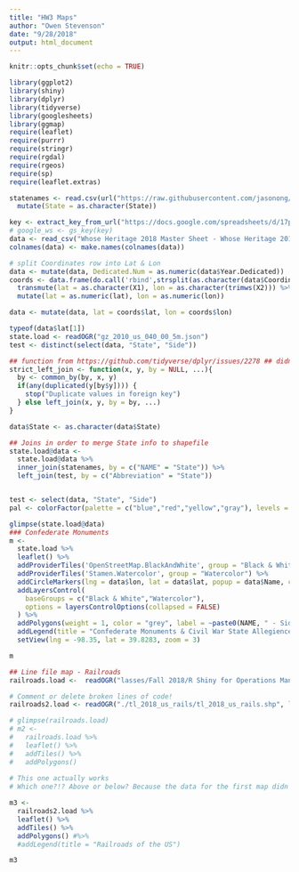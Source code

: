 ```yaml
---
title: "HW3 Maps"
author: "Owen Stevenson"
date: "9/28/2018"
output: html_document
---
```


```r
knitr::opts_chunk$set(echo = TRUE)
```

```r
library(ggplot2)
library(shiny)
library(dplyr)
library(tidyverse)
library(googlesheets)
library(ggmap)
require(leaflet)
require(purrr)
require(stringr)
require(rgdal)
require(rgeos)
require(sp)
require(leaflet.extras)
```

```r
statenames <- read.csv(url("https://raw.githubusercontent.com/jasonong/List-of-US-States/master/states.csv")) %>%
  mutate(State = as.character(State))

key <- extract_key_from_url("https://docs.google.com/spreadsheets/d/17ps4aqRyaIfpu7KdGsy2HRZaaQiXUfLrpUbaR9yS51E/")
# google_ws <- gs_key(key)
data <- read_csv("Whose Heritage 2018 Master Sheet - Whose Heritage 2018 Master 7.27.18.csv")
colnames(data) <- make.names(colnames(data))

# split Coordinates row into Lat & Lon
data <- mutate(data, Dedicated.Num = as.numeric(data$Year.Dedicated))
coords <- data.frame(do.call('rbind',strsplit(as.character(data$Coordinates), ',', fixed = T))) %>%
  transmute(lat = as.character(X1), lon = as.character(trimws(X2))) %>%
  mutate(lat = as.numeric(lat), lon = as.numeric(lon))

data <- mutate(data, lat = coords$lat, lon = coords$lon)

typeof(data$lat[1])
state.load <- readOGR("gz_2010_us_040_00_5m.json")
test <- distinct(select(data, "State", "Side"))

## function from https://github.com/tidyverse/dplyr/issues/2278 ## didn't end up needing
strict_left_join <- function(x, y, by = NULL, ...){
  by <- common_by(by, x, y)
  if(any(duplicated(y[by$y]))) {
    stop("Duplicate values in foreign key")
  } else left_join(x, y, by = by, ...)
}

data$State <- as.character(data$State)

## Joins in order to merge State info to shapefile
state.load@data <- 
  state.load@data %>%
  inner_join(statenames, by = c("NAME" = "State")) %>%
  left_join(test, by = c("Abbreviation" = "State"))


test <- select(data, "State", "Side")
pal <- colorFactor(palette = c("blue","red","yellow","gray"), levels = c("North","South","Border","Not a State"))

glimpse(state.load@data)
### Confederate Monuments
m <- 
  state.load %>%
  leaflet() %>%
  addProviderTiles('OpenStreetMap.BlackAndWhite', group = "Black & White") %>%
  addProviderTiles('Stamen.Watercolor', group = "Watercolor") %>%
  addCircleMarkers(lng = data$lon, lat = data$lat, popup = data$Name, clusterOptions = markerClusterOptions()) %>%
  addLayersControl(
    baseGroups = c("Black & White","Watercolor"),
    options = layersControlOptions(collapsed = FALSE)
  ) %>%
  addPolygons(weight = 1, color = "grey", label = ~paste0(NAME, " - Side: ", Side), highlight = highlightOptions(weight = 3, color = "red" , bringToFront = TRUE), fillColor = ~pal(Side), fill = ~pal(Side)) %>%
  addLegend(title = "Confederate Monuments & Civil War State Allegiences", position = "bottomright", pal = pal, values = c("North","South","Border","Not a State")) %>%
  setView(lng = -98.35, lat = 39.8283, zoom = 3)

m
```

```r
## Line file map - Railroads
railroads.load <-  readOGR("lasses/Fall 2018/R Shiny for Operations Management/HW/HW3 file/RR1826-1911Modified0509161/RR1826-1911Modified050916.shp", layer = "RR1826-1911Modified050916", GDAL1_integer64_policy = TRUE)

# Comment or delete broken lines of code!
railroads2.load <- readOGR("./tl_2018_us_rails/tl_2018_us_rails.shp", layer = "tl_2018_us_rails", GDAL1_integer64_policy = TRUE)

# glimpse(railroads.load)
# m2 <- 
#   railroads.load %>%
#   leaflet() %>%
#   addTiles() %>%
#   addPolygons()
  
# This one actually works
# Which one?!? Above or below? Because the data for the first map didn't load...

m3 <- 
  railroads2.load %>%
  leaflet() %>%
  addTiles() %>%
  addPolygons() #%>%
  #addLegend(title = "Railroads of the US")

m3
```




